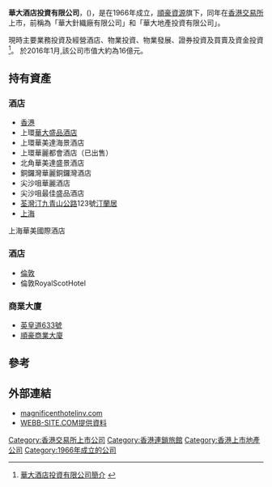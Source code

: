 '''華大酒店投資有限公司'''，({{sehk|0201}})，是在1966年成立，[[順豪資源|順豪資源]]旗下，同年在[[香港交易所|香港交易所]]上市，前稱為「華大針織廠有限公司」和「華大地產投資有限公司」。

現時主要業務投資及經營酒店、物業投資、物業發展、證券投資及買賣及資金投資<ref>[http://www.magnificentestatesltd.com/chinese/ci_organisation.html 華大酒店投資有限公司簡介] {{webarchive|url=https://web.archive.org/web/20151121052003/http://www.magnificentestatesltd.com/chinese/ci_organisation.html |date=2015-11-21 }}</ref>。
於2016年1月,該公司市值大約為16億元。


==持有資產==
=== 酒店 ===
* [[香港|香港]]
*上環[[華大盛品酒店|華大盛品酒店]]
*上環華美達海景酒店
*上環華麗都會酒店（已出售）
*北角華美達盛景酒店
*銅鑼灣華麗銅鑼灣酒店
*尖沙咀華麗酒店
*尖沙咀最佳盛品酒店
*[[荃灣|荃灣]][[汀九|汀九]][[青山公路|青山公路]]123號[[汀蘭居|汀蘭居]]
* [[上海|上海]]
上海華美國際酒店

=== 酒店 ===
* [[倫敦|倫敦]]
*倫敦RoyalScotHotel


=== 商業大廈 ===
* [[英皇道633號|英皇道633號]]
* [[順豪商業大廈|順豪商業大廈]]

==參考==
{{reflist}}

==外部連結==
* [http://www.magnificenthotelinv.com magnificenthotelinv.com]
* [http://webb-site.com/dbpub/orgdata.asp?code=201 WEBB-SITE.COM提供資料]

[[Category:香港交易所上市公司|Category:香港交易所上市公司]]
[[Category:香港連鎖旅館|Category:香港連鎖旅館]]
[[Category:香港上市地產公司|Category:香港上市地產公司]]
[[Category:1966年成立的公司|Category:1966年成立的公司]]